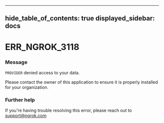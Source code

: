 

---
hide_table_of_contents: true
displayed_sidebar: docs
---


# ERR_NGROK_3118

### Message
`PROVIDER` denied access to your data.

Please contact the owner of this application to ensure it is properly installed for your organization.

<ErrorDetails error="err_ngrok_3118" />



### Further help
If you're having trouble resolving this error, please reach out to [support@ngrok.com](mailto:support@ngrok.com?subject=Help%20with%20ERR_NGROK_3118)

